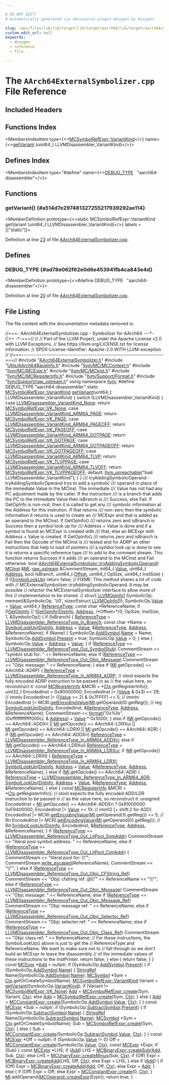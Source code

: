 ```yaml
---

# DO NOT EDIT!
# Automatically generated via docusaurus-plugin-doxygen by Doxygen.

slug: /api/files/lib/lib/target/lib/target/aarch64/lib/target/aarch64/disassembler/aarch64externalsymbolizer-cpp
custom_edit_url: null
keywords:
  - doxygen
  - reference
  - file

---
```





# The `AArch64ExternalSymbolizer.cpp` File Reference

<DoxygenPage pluginConfig={pluginConfig}>



## Included Headers

<IncludesList>
<IncludesListItem
  filePath="AArch64ExternalSymbolizer.h"
  permalink="/docs/api/files/lib/lib/target/lib/target/aarch64/lib/target/aarch64/disassembler/aarch64externalsymbolizer-h"
  isLocal="true" />
<IncludesListItem
  filePath="Utils/AArch64BaseInfo.h"
  permalink="/docs/api/files/lib/lib/target/lib/target/aarch64/lib/target/aarch64/utils/aarch64baseinfo-h"
  isLocal="true" />
<IncludesListItem
  filePath="llvm/MC/MCContext.h"
  permalink="/docs/api/files/include/include/llvm/include/llvm/mc/mccontext-h"
  isLocal="true" />
<IncludesListItem
  filePath="llvm/MC/MCExpr.h"
  permalink="/docs/api/files/include/include/llvm/include/llvm/mc/mcexpr-h"
  isLocal="true" />
<IncludesListItem
  filePath="llvm/MC/MCInst.h"
  permalink="/docs/api/files/include/include/llvm/include/llvm/mc/mcinst-h"
  isLocal="true" />
<IncludesListItem
  filePath="llvm/MC/MCRegisterInfo.h"
  permalink="/docs/api/files/include/include/llvm/include/llvm/mc/mcregisterinfo-h"
  isLocal="true" />
<IncludesListItem
  filePath="llvm/Support/Format.h"
  permalink="/docs/api/files/include/include/llvm/include/llvm/support/format-h"
  isLocal="true" />
<IncludesListItem
  filePath="llvm/Support/raw_ostream.h"
  permalink="/docs/api/files/include/include/llvm/include/llvm/support/raw-ostream-h"
  isLocal="true" />
</IncludesList>

## Functions Index

<MembersIndex>

<MembersIndexItem
  type={<><a href="/docs/api/classes/llvm/mcsymbolrefexpr/#a5c463f6352570ee778c35c40949c4985">MCSymbolRefExpr::VariantKind</a></>}
  name={<><a href="#a514d7e297481327255217939292ae114">getVariant</a> (uint64&#95;t LLVMDisassembler&#95;VariantKind)</>}>
</MembersIndexItem>

</MembersIndex>

## Defines Index

<MembersIndex>

<MembersIndexItem
  type="#define"
  name={<><a href="#ad78e062f62e0d6e453941fb4ca843e4d">DEBUG&#95;TYPE</a>&nbsp;&nbsp;&nbsp;&quot;aarch64-disassembler&quot;</>}>
</MembersIndexItem>

</MembersIndex>


<SectionDefinition>

## Functions

### getVariant() {#a514d7e297481327255217939292ae114}

<MemberDefinition
  prototype={<>static MCSymbolRefExpr::VariantKind getVariant (uint64&#95;t LLVMDisassembler_VariantKind)</>}
  labels = {["static"]}>

Definition at line <a href="#l00023">23</a> of file <a href="/docs/api/files/lib/lib/target/lib/target/aarch64/lib/target/aarch64/disassembler/aarch64externalsymbolizer-cpp">AArch64ExternalSymbolizer.cpp</a>.
</MemberDefinition>

</SectionDefinition>

<SectionDefinition>

## Defines

### DEBUG&#95;TYPE {#ad78e062f62e0d6e453941fb4ca843e4d}

<MemberDefinition
  prototype={<>#define DEBUG&#95;TYPE&nbsp;&nbsp;&nbsp;&quot;aarch64-disassembler&quot;</>}>

Definition at line <a href="#l00020">20</a> of file <a href="/docs/api/files/lib/lib/target/lib/target/aarch64/lib/target/aarch64/disassembler/aarch64externalsymbolizer-cpp">AArch64ExternalSymbolizer.cpp</a>.
</MemberDefinition>

</SectionDefinition>

## File Listing

The file content with the documentation metadata removed is:

<ProgramListing>

<Link id="l00001" /><CodeLine lineNumber="1"><span class="doxyHighlightComment">//===- AArch64ExternalSymbolizer.cpp - Symbolizer for AArch64 ---&#42;- C++ -&#42;-===//</span></CodeLine>
<Link id="l00002" /><CodeLine lineNumber="2"><span class="doxyHighlightComment">//</span></CodeLine>
<Link id="l00003" /><CodeLine lineNumber="3"><span class="doxyHighlightComment">// Part of the LLVM Project, under the Apache License v2.0 with LLVM Exceptions.</span></CodeLine>
<Link id="l00004" /><CodeLine lineNumber="4"><span class="doxyHighlightComment">// See https://llvm.org/LICENSE.txt for license information.</span></CodeLine>
<Link id="l00005" /><CodeLine lineNumber="5"><span class="doxyHighlightComment">// SPDX-License-Identifier: Apache-2.0 WITH LLVM-exception</span></CodeLine>
<Link id="l00006" /><CodeLine lineNumber="6"><span class="doxyHighlightComment">//</span></CodeLine>
<Link id="l00007" /><CodeLine lineNumber="7"><span class="doxyHighlightComment">//===----------------------------------------------------------------------===//</span></CodeLine>
<Link id="l00008" /><CodeLine lineNumber="8"></CodeLine>
<Link id="l00009" /><CodeLine lineNumber="9"><span class="doxyHighlightPreprocessor">#include &quot;<a href="/docs/api/files/lib/lib/target/lib/target/aarch64/lib/target/aarch64/disassembler/aarch64externalsymbolizer-h">AArch64ExternalSymbolizer.h</a>&quot;</span></CodeLine>
<Link id="l00010" /><CodeLine lineNumber="10"><span class="doxyHighlightPreprocessor">#include &quot;<a href="/docs/api/files/lib/lib/target/lib/target/aarch64/lib/target/aarch64/utils/aarch64baseinfo-h">Utils/AArch64BaseInfo.h</a>&quot;</span></CodeLine>
<Link id="l00011" /><CodeLine lineNumber="11"><span class="doxyHighlightPreprocessor">#include &quot;<a href="/docs/api/files/include/include/llvm/include/llvm/mc/mccontext-h">llvm/MC/MCContext.h</a>&quot;</span></CodeLine>
<Link id="l00012" /><CodeLine lineNumber="12"><span class="doxyHighlightPreprocessor">#include &quot;<a href="/docs/api/files/include/include/llvm/include/llvm/mc/mcexpr-h">llvm/MC/MCExpr.h</a>&quot;</span></CodeLine>
<Link id="l00013" /><CodeLine lineNumber="13"><span class="doxyHighlightPreprocessor">#include &quot;<a href="/docs/api/files/include/include/llvm/include/llvm/mc/mcinst-h">llvm/MC/MCInst.h</a>&quot;</span></CodeLine>
<Link id="l00014" /><CodeLine lineNumber="14"><span class="doxyHighlightPreprocessor">#include &quot;<a href="/docs/api/files/include/include/llvm/include/llvm/mc/mcregisterinfo-h">llvm/MC/MCRegisterInfo.h</a>&quot;</span></CodeLine>
<Link id="l00015" /><CodeLine lineNumber="15"><span class="doxyHighlightPreprocessor">#include &quot;<a href="/docs/api/files/include/include/llvm/include/llvm/support/format-h">llvm/Support/Format.h</a>&quot;</span></CodeLine>
<Link id="l00016" /><CodeLine lineNumber="16"><span class="doxyHighlightPreprocessor">#include &quot;<a href="/docs/api/files/include/include/llvm/include/llvm/support/raw-ostream-h">llvm/Support/raw&#95;ostream.h</a>&quot;</span></CodeLine>
<Link id="l00017" /><CodeLine lineNumber="17"></CodeLine>
<Link id="l00018" /><CodeLine lineNumber="18"><span class="doxyHighlightKeyword">using namespace </span><span class="doxyHighlight"><a href="/docs/api/namespaces/llvm">llvm</a>;</span></CodeLine>
<Link id="l00019" /><CodeLine lineNumber="19"></CodeLine>
<Link id="l00020" /><CodeLine lineNumber="20" lineLink="#ad78e062f62e0d6e453941fb4ca843e4d"><span class="doxyHighlightPreprocessor">#define DEBUG&#95;TYPE &quot;aarch64-disassembler&quot;</span></CodeLine>
<Link id="l00021" /><CodeLine lineNumber="21"></CodeLine>
<Link id="l00022" /><CodeLine lineNumber="22"><span class="doxyHighlightKeyword">static</span><span class="doxyHighlight"> <a href="/docs/api/classes/llvm/mcsymbolrefexpr/#a5c463f6352570ee778c35c40949c4985">MCSymbolRefExpr::VariantKind</a></span></CodeLine>
<Link id="l00023" /><CodeLine lineNumber="23" lineLink="#a514d7e297481327255217939292ae114"><span class="doxyHighlight"><a href="#a514d7e297481327255217939292ae114">getVariant</a>(uint64&#95;t LLVMDisassembler&#95;VariantKind) &#123;</span></CodeLine>
<Link id="l00024" /><CodeLine lineNumber="24"><span class="doxyHighlight">  </span><span class="doxyHighlightKeywordFlow">switch</span><span class="doxyHighlight"> (LLVMDisassembler&#95;VariantKind) &#123;</span></CodeLine>
<Link id="l00025" /><CodeLine lineNumber="25"><span class="doxyHighlight">  </span><span class="doxyHighlightKeywordFlow">case</span><span class="doxyHighlight"> <a href="/docs/api/groups/llvmcdisassembler/#gaeb7b3311097fd803536f89c1fd8a5f15">LLVMDisassembler&#95;VariantKind&#95;None</a>:</span></CodeLine>
<Link id="l00026" /><CodeLine lineNumber="26"><span class="doxyHighlight">    </span><span class="doxyHighlightKeywordFlow">return</span><span class="doxyHighlight"> <a href="/docs/api/classes/llvm/mcsymbolrefexpr/#a5c463f6352570ee778c35c40949c4985a01bc6396c4d841a7ea268c3cbf62d3b3">MCSymbolRefExpr::VK&#95;None</a>;</span></CodeLine>
<Link id="l00027" /><CodeLine lineNumber="27"><span class="doxyHighlight">  </span><span class="doxyHighlightKeywordFlow">case</span><span class="doxyHighlight"> <a href="/docs/api/groups/llvmcdisassembler/#gaac17762c72a25f63faf21df57e16176e">LLVMDisassembler&#95;VariantKind&#95;ARM64&#95;PAGE</a>:</span></CodeLine>
<Link id="l00028" /><CodeLine lineNumber="28"><span class="doxyHighlight">    </span><span class="doxyHighlightKeywordFlow">return</span><span class="doxyHighlight"> <a href="/docs/api/classes/llvm/mcsymbolrefexpr/#a5c463f6352570ee778c35c40949c4985a31cf99534bfdc7784bbaf684f89d3579">MCSymbolRefExpr::VK&#95;PAGE</a>;</span></CodeLine>
<Link id="l00029" /><CodeLine lineNumber="29"><span class="doxyHighlight">  </span><span class="doxyHighlightKeywordFlow">case</span><span class="doxyHighlight"> <a href="/docs/api/groups/llvmcdisassembler/#gacd4b54131faf848e92ea232693077151">LLVMDisassembler&#95;VariantKind&#95;ARM64&#95;PAGEOFF</a>:</span></CodeLine>
<Link id="l00030" /><CodeLine lineNumber="30"><span class="doxyHighlight">    </span><span class="doxyHighlightKeywordFlow">return</span><span class="doxyHighlight"> <a href="/docs/api/classes/llvm/mcsymbolrefexpr/#a5c463f6352570ee778c35c40949c4985aa68dd5cbd2bf672acbe601e89ccf676a">MCSymbolRefExpr::VK&#95;PAGEOFF</a>;</span></CodeLine>
<Link id="l00031" /><CodeLine lineNumber="31"><span class="doxyHighlight">  </span><span class="doxyHighlightKeywordFlow">case</span><span class="doxyHighlight"> <a href="/docs/api/groups/llvmcdisassembler/#gad25fcaca7790acb9f3678686219daecc">LLVMDisassembler&#95;VariantKind&#95;ARM64&#95;GOTPAGE</a>:</span></CodeLine>
<Link id="l00032" /><CodeLine lineNumber="32"><span class="doxyHighlight">    </span><span class="doxyHighlightKeywordFlow">return</span><span class="doxyHighlight"> <a href="/docs/api/classes/llvm/mcsymbolrefexpr/#a5c463f6352570ee778c35c40949c4985a463ee5a9ee2106acf1e4533e5d6a6eb0">MCSymbolRefExpr::VK&#95;GOTPAGE</a>;</span></CodeLine>
<Link id="l00033" /><CodeLine lineNumber="33"><span class="doxyHighlight">  </span><span class="doxyHighlightKeywordFlow">case</span><span class="doxyHighlight"> <a href="/docs/api/groups/llvmcdisassembler/#ga1babeeed365fdc3d716a52ebf3d5b315">LLVMDisassembler&#95;VariantKind&#95;ARM64&#95;GOTPAGEOFF</a>:</span></CodeLine>
<Link id="l00034" /><CodeLine lineNumber="34"><span class="doxyHighlight">    </span><span class="doxyHighlightKeywordFlow">return</span><span class="doxyHighlight"> <a href="/docs/api/classes/llvm/mcsymbolrefexpr/#a5c463f6352570ee778c35c40949c4985afc40a65d8cb0da3855201ee24f549aa6">MCSymbolRefExpr::VK&#95;GOTPAGEOFF</a>;</span></CodeLine>
<Link id="l00035" /><CodeLine lineNumber="35"><span class="doxyHighlight">  </span><span class="doxyHighlightKeywordFlow">case</span><span class="doxyHighlight"> <a href="/docs/api/groups/llvmcdisassembler/#ga34ffa9d914aa8d4d7f0c70f409ff0d2f">LLVMDisassembler&#95;VariantKind&#95;ARM64&#95;TLVP</a>:</span></CodeLine>
<Link id="l00036" /><CodeLine lineNumber="36"><span class="doxyHighlight">    </span><span class="doxyHighlightKeywordFlow">return</span><span class="doxyHighlight"> <a href="/docs/api/classes/llvm/mcsymbolrefexpr/#a5c463f6352570ee778c35c40949c4985a1b4b41a073cebf886ecd3828f0aaba89">MCSymbolRefExpr::VK&#95;TLVPPAGE</a>;</span></CodeLine>
<Link id="l00037" /><CodeLine lineNumber="37"><span class="doxyHighlight">  </span><span class="doxyHighlightKeywordFlow">case</span><span class="doxyHighlight"> <a href="/docs/api/groups/llvmcdisassembler/#ga0c26f64bd2eaca9d9d4c21e14ea93f93">LLVMDisassembler&#95;VariantKind&#95;ARM64&#95;TLVOFF</a>:</span></CodeLine>
<Link id="l00038" /><CodeLine lineNumber="38"><span class="doxyHighlight">    </span><span class="doxyHighlightKeywordFlow">return</span><span class="doxyHighlight"> <a href="/docs/api/classes/llvm/mcsymbolrefexpr/#a5c463f6352570ee778c35c40949c4985af0a99c543167803572c2fb1642f17010">MCSymbolRefExpr::VK&#95;TLVPPAGEOFF</a>;</span></CodeLine>
<Link id="l00039" /><CodeLine lineNumber="39"><span class="doxyHighlight">  </span><span class="doxyHighlightKeywordFlow">default</span><span class="doxyHighlight">:</span></CodeLine>
<Link id="l00040" /><CodeLine lineNumber="40"><span class="doxyHighlight">    <a href="/docs/api/files/include/include/llvm/include/llvm/support/errorhandling-h/#ace243f5c25697a1107cce46626b3dc94">llvm&#95;unreachable</a>(</span><span class="doxyHighlightStringLiteral">&quot;bad LLVMDisassembler&#95;VariantKind&quot;</span><span class="doxyHighlight">);</span></CodeLine>
<Link id="l00041" /><CodeLine lineNumber="41"><span class="doxyHighlight">  &#125;</span></CodeLine>
<Link id="l00042" /><CodeLine lineNumber="42"><span class="doxyHighlight">&#125;</span></CodeLine>
<Link id="l00043" /><CodeLine lineNumber="43"></CodeLine>
<Link id="l00044" /><CodeLine lineNumber="44"><span class="doxyHighlightComment">/// tryAddingSymbolicOperand - tryAddingSymbolicOperand trys to add a symbolic</span></CodeLine>
<Link id="l00045" /><CodeLine lineNumber="45"><span class="doxyHighlightComment">/// operand in place of the immediate Value in the MCInst.  The immediate</span></CodeLine>
<Link id="l00046" /><CodeLine lineNumber="46"><span class="doxyHighlightComment">/// Value has not had any PC adjustment made by the caller. If the instruction</span></CodeLine>
<Link id="l00047" /><CodeLine lineNumber="47"><span class="doxyHighlightComment">/// is a branch that adds the PC to the immediate Value then isBranch is</span></CodeLine>
<Link id="l00048" /><CodeLine lineNumber="48"><span class="doxyHighlightComment">/// Success, else Fail. If GetOpInfo is non-null, then it is called to get any</span></CodeLine>
<Link id="l00049" /><CodeLine lineNumber="49"><span class="doxyHighlightComment">/// symbolic information at the Address for this instrution.  If that returns</span></CodeLine>
<Link id="l00050" /><CodeLine lineNumber="50"><span class="doxyHighlightComment">/// non-zero then the symbolic information it returns is used to create an</span></CodeLine>
<Link id="l00051" /><CodeLine lineNumber="51"><span class="doxyHighlightComment">/// MCExpr and that is added as an operand to the MCInst.  If GetOpInfo()</span></CodeLine>
<Link id="l00052" /><CodeLine lineNumber="52"><span class="doxyHighlightComment">/// returns zero and isBranch is Success then a symbol look up for</span></CodeLine>
<Link id="l00053" /><CodeLine lineNumber="53"><span class="doxyHighlightComment">/// Address + Value is done and if a symbol is found an MCExpr is created with</span></CodeLine>
<Link id="l00054" /><CodeLine lineNumber="54"><span class="doxyHighlightComment">/// that, else an MCExpr with Address + Value is created.  If GetOpInfo()</span></CodeLine>
<Link id="l00055" /><CodeLine lineNumber="55"><span class="doxyHighlightComment">/// returns zero and isBranch is Fail then the Opcode of the MCInst is</span></CodeLine>
<Link id="l00056" /><CodeLine lineNumber="56"><span class="doxyHighlightComment">/// tested and for ADRP an other instructions that help to load of pointers</span></CodeLine>
<Link id="l00057" /><CodeLine lineNumber="57"><span class="doxyHighlightComment">/// a symbol look up is done to see it is returns a specific reference type</span></CodeLine>
<Link id="l00058" /><CodeLine lineNumber="58"><span class="doxyHighlightComment">/// to add to the comment stream.  This function returns Success if it adds</span></CodeLine>
<Link id="l00059" /><CodeLine lineNumber="59"><span class="doxyHighlightComment">/// an operand to the MCInst and Fail otherwise.</span></CodeLine>
<Link id="l00060" /><CodeLine lineNumber="60" lineLink="/docs/api/classes/llvm/aarch64externalsymbolizer/#aadc518cf2b179163c8eca58f17e333b2"><span class="doxyHighlightKeywordType">bool</span><span class="doxyHighlight"> <a href="/docs/api/classes/llvm/aarch64externalsymbolizer/#aadc518cf2b179163c8eca58f17e333b2">AArch64ExternalSymbolizer::tryAddingSymbolicOperand</a>(</span></CodeLine>
<Link id="l00061" /><CodeLine lineNumber="61"><span class="doxyHighlight">    <a href="/docs/api/classes/llvm/mcinst">MCInst</a> &amp;<a href="/docs/api/files/lib/lib/codegen/lib/codegen/globalisel/irtranslator-cpp/#abe44dfdea65b4f7e11e0a608ab708b76">MI</a>, <a href="/docs/api/classes/llvm/raw-ostream">raw&#95;ostream</a> &amp;CommentStream, int64&#95;t <a href="/docs/api/classes/llvm/value">Value</a>, uint64&#95;t <a href="/docs/api/namespaces/llvm/#a8e02bbea14c70bab55fbc1384e1472d9add7bf230fde8d4836917806aff6a6b27">Address</a>,</span></CodeLine>
<Link id="l00062" /><CodeLine lineNumber="62"><span class="doxyHighlight">    </span><span class="doxyHighlightKeywordType">bool</span><span class="doxyHighlight"> IsBranch, uint64&#95;t <a href="/docs/api/namespaces/llvm/#a05f5b9a11bdcc5feba62899f95dcf878a3134224cba2545bc57954d3b072aebb4">Offset</a>, uint64&#95;t OpSize, uint64&#95;t InstSize) &#123;</span></CodeLine>
<Link id="l00063" /><CodeLine lineNumber="63"><span class="doxyHighlight">  </span><span class="doxyHighlightKeywordFlow">if</span><span class="doxyHighlight"> (!<a href="/docs/api/classes/llvm/mcexternalsymbolizer/#a43bb0a0aab29f9a9dbdee6a2e2d3264f">SymbolLookUp</a>)</span></CodeLine>
<Link id="l00064" /><CodeLine lineNumber="64"><span class="doxyHighlight">    </span><span class="doxyHighlightKeywordFlow">return</span><span class="doxyHighlight"> </span><span class="doxyHighlightKeyword">false</span><span class="doxyHighlight">;</span></CodeLine>
<Link id="l00065" /><CodeLine lineNumber="65"><span class="doxyHighlight">  </span><span class="doxyHighlightComment">// FIXME: This method shares a lot of code with</span></CodeLine>
<Link id="l00066" /><CodeLine lineNumber="66"><span class="doxyHighlight">  </span><span class="doxyHighlightComment">//        MCExternalSymbolizer::tryAddingSymbolicOperand. It may be possible</span></CodeLine>
<Link id="l00067" /><CodeLine lineNumber="67"><span class="doxyHighlight">  </span><span class="doxyHighlightComment">//        refactor the MCExternalSymbolizer interface to allow more of this</span></CodeLine>
<Link id="l00068" /><CodeLine lineNumber="68"><span class="doxyHighlight">  </span><span class="doxyHighlightComment">//        implementation to be shared.</span></CodeLine>
<Link id="l00069" /><CodeLine lineNumber="69"><span class="doxyHighlight">  </span><span class="doxyHighlightComment">//</span></CodeLine>
<Link id="l00070" /><CodeLine lineNumber="70"><span class="doxyHighlight">  </span><span class="doxyHighlightKeyword">struct </span><span class="doxyHighlight"><a href="/docs/api/structs/llvmopinfo1">LLVMOpInfo1</a> SymbolicOp;</span></CodeLine>
<Link id="l00071" /><CodeLine lineNumber="71"><span class="doxyHighlight">  memset(&amp;SymbolicOp, </span><span class="doxyHighlightCharLiteral">&#39;\\0&#39;</span><span class="doxyHighlight">, </span><span class="doxyHighlightKeyword">sizeof</span><span class="doxyHighlight">(</span><span class="doxyHighlightKeyword">struct</span><span class="doxyHighlight"> <a href="/docs/api/structs/llvmopinfo1">LLVMOpInfo1</a>));</span></CodeLine>
<Link id="l00072" /><CodeLine lineNumber="72"><span class="doxyHighlight">  SymbolicOp.<a href="/docs/api/structs/llvmopinfo1/#ada34b99f968a6dbdd52619e812eb7d9a">Value</a> = <a href="/docs/api/classes/llvm/value">Value</a>;</span></CodeLine>
<Link id="l00073" /><CodeLine lineNumber="73"><span class="doxyHighlight">  uint64&#95;t <a href="/docs/api/classes/referencetype">ReferenceType</a>;</span></CodeLine>
<Link id="l00074" /><CodeLine lineNumber="74"><span class="doxyHighlight">  </span><span class="doxyHighlightKeyword">const</span><span class="doxyHighlight"> </span><span class="doxyHighlightKeywordType">char</span><span class="doxyHighlight"> &#42;ReferenceName;</span></CodeLine>
<Link id="l00075" /><CodeLine lineNumber="75"><span class="doxyHighlight">  </span><span class="doxyHighlightKeywordFlow">if</span><span class="doxyHighlight"> (!<a href="/docs/api/classes/llvm/mcexternalsymbolizer/#a2307af972a75c070da7242a59df69859">GetOpInfo</a> || !<a href="/docs/api/classes/llvm/mcexternalsymbolizer/#a2307af972a75c070da7242a59df69859">GetOpInfo</a>(<a href="/docs/api/classes/llvm/mcexternalsymbolizer/#a08e6d3c9e137726ed3c3729b61d8bed0">DisInfo</a>, <a href="/docs/api/namespaces/llvm/#a8e02bbea14c70bab55fbc1384e1472d9add7bf230fde8d4836917806aff6a6b27">Address</a>, </span><span class="doxyHighlightComment">/&#42;Offset=&#42;/</span><span class="doxyHighlight">0, OpSize, InstSize,</span></CodeLine>
<Link id="l00076" /><CodeLine lineNumber="76"><span class="doxyHighlight">                               1, &amp;SymbolicOp)) &#123;</span></CodeLine>
<Link id="l00077" /><CodeLine lineNumber="77"><span class="doxyHighlight">    </span><span class="doxyHighlightKeywordFlow">if</span><span class="doxyHighlight"> (IsBranch) &#123;</span></CodeLine>
<Link id="l00078" /><CodeLine lineNumber="78"><span class="doxyHighlight">      <a href="/docs/api/classes/referencetype">ReferenceType</a> = <a href="/docs/api/groups/llvmcdisassembler/#ga82fca9d886616e829b203276c80afabf">LLVMDisassembler&#95;ReferenceType&#95;In&#95;Branch</a>;</span></CodeLine>
<Link id="l00079" /><CodeLine lineNumber="79"><span class="doxyHighlight">      </span><span class="doxyHighlightKeyword">const</span><span class="doxyHighlight"> </span><span class="doxyHighlightKeywordType">char</span><span class="doxyHighlight"> &#42;Name = <a href="/docs/api/classes/llvm/mcexternalsymbolizer/#a43bb0a0aab29f9a9dbdee6a2e2d3264f">SymbolLookUp</a>(<a href="/docs/api/classes/llvm/mcexternalsymbolizer/#a08e6d3c9e137726ed3c3729b61d8bed0">DisInfo</a>, <a href="/docs/api/namespaces/llvm/#a8e02bbea14c70bab55fbc1384e1472d9add7bf230fde8d4836917806aff6a6b27">Address</a> + <a href="/docs/api/classes/llvm/value">Value</a>, &amp;<a href="/docs/api/classes/referencetype">ReferenceType</a>,</span></CodeLine>
<Link id="l00080" /><CodeLine lineNumber="80"><span class="doxyHighlight">                                      <a href="/docs/api/namespaces/llvm/#a8e02bbea14c70bab55fbc1384e1472d9add7bf230fde8d4836917806aff6a6b27">Address</a>, &amp;ReferenceName);</span></CodeLine>
<Link id="l00081" /><CodeLine lineNumber="81"><span class="doxyHighlight">      </span><span class="doxyHighlightKeywordFlow">if</span><span class="doxyHighlight"> (Name) &#123;</span></CodeLine>
<Link id="l00082" /><CodeLine lineNumber="82"><span class="doxyHighlight">        SymbolicOp.<a href="/docs/api/structs/llvmopinfo1/#a5ac48adba22aa66db9bed16f0d492705">AddSymbol</a>.<a href="/docs/api/structs/llvmopinfosymbol1/#a60a11f3a829fd9bbeb3071bf372bcef0">Name</a> = Name;</span></CodeLine>
<Link id="l00083" /><CodeLine lineNumber="83"><span class="doxyHighlight">        SymbolicOp.<a href="/docs/api/structs/llvmopinfo1/#a5ac48adba22aa66db9bed16f0d492705">AddSymbol</a>.<a href="/docs/api/structs/llvmopinfosymbol1/#a03a90bff1e766901579a900fd4f870a1">Present</a> = </span><span class="doxyHighlightKeyword">true</span><span class="doxyHighlight">;</span></CodeLine>
<Link id="l00084" /><CodeLine lineNumber="84"><span class="doxyHighlight">        SymbolicOp.<a href="/docs/api/structs/llvmopinfo1/#ada34b99f968a6dbdd52619e812eb7d9a">Value</a> = 0;</span></CodeLine>
<Link id="l00085" /><CodeLine lineNumber="85"><span class="doxyHighlight">      &#125; </span><span class="doxyHighlightKeywordFlow">else</span><span class="doxyHighlight"> &#123;</span></CodeLine>
<Link id="l00086" /><CodeLine lineNumber="86"><span class="doxyHighlight">        SymbolicOp.<a href="/docs/api/structs/llvmopinfo1/#ada34b99f968a6dbdd52619e812eb7d9a">Value</a> = <a href="/docs/api/namespaces/llvm/#a8e02bbea14c70bab55fbc1384e1472d9add7bf230fde8d4836917806aff6a6b27">Address</a> + <a href="/docs/api/classes/llvm/value">Value</a>;</span></CodeLine>
<Link id="l00087" /><CodeLine lineNumber="87"><span class="doxyHighlight">      &#125;</span></CodeLine>
<Link id="l00088" /><CodeLine lineNumber="88"><span class="doxyHighlight">      </span><span class="doxyHighlightKeywordFlow">if</span><span class="doxyHighlight"> (<a href="/docs/api/classes/referencetype">ReferenceType</a> == <a href="/docs/api/groups/llvmcdisassembler/#ga43cc63fe7d58d8379d06b31cf92d620b">LLVMDisassembler&#95;ReferenceType&#95;Out&#95;SymbolStub</a>)</span></CodeLine>
<Link id="l00089" /><CodeLine lineNumber="89"><span class="doxyHighlight">        CommentStream &lt;&lt; </span><span class="doxyHighlightStringLiteral">&quot;symbol stub for: &quot;</span><span class="doxyHighlight"> &lt;&lt; ReferenceName;</span></CodeLine>
<Link id="l00090" /><CodeLine lineNumber="90"><span class="doxyHighlight">      </span><span class="doxyHighlightKeywordFlow">else</span><span class="doxyHighlight"> </span><span class="doxyHighlightKeywordFlow">if</span><span class="doxyHighlight"> (<a href="/docs/api/classes/referencetype">ReferenceType</a> ==</span></CodeLine>
<Link id="l00091" /><CodeLine lineNumber="91"><span class="doxyHighlight">               <a href="/docs/api/groups/llvmcdisassembler/#gaa07c4db36282f91d8f9da2f1c74ffc4c">LLVMDisassembler&#95;ReferenceType&#95;Out&#95;Objc&#95;Message</a>)</span></CodeLine>
<Link id="l00092" /><CodeLine lineNumber="92"><span class="doxyHighlight">        CommentStream &lt;&lt; </span><span class="doxyHighlightStringLiteral">&quot;Objc message: &quot;</span><span class="doxyHighlight"> &lt;&lt; ReferenceName;</span></CodeLine>
<Link id="l00093" /><CodeLine lineNumber="93"><span class="doxyHighlight">    &#125; </span><span class="doxyHighlightKeywordFlow">else</span><span class="doxyHighlight"> </span><span class="doxyHighlightKeywordFlow">if</span><span class="doxyHighlight"> (<a href="/docs/api/files/lib/lib/codegen/lib/codegen/globalisel/irtranslator-cpp/#abe44dfdea65b4f7e11e0a608ab708b76">MI</a>.getOpcode() == AArch64::ADRP) &#123;</span></CodeLine>
<Link id="l00094" /><CodeLine lineNumber="94"><span class="doxyHighlight">        <a href="/docs/api/classes/referencetype">ReferenceType</a> = <a href="/docs/api/groups/llvmcdisassembler/#ga73395d6a90fefa202ec94dd103440106">LLVMDisassembler&#95;ReferenceType&#95;In&#95;ARM64&#95;ADRP</a>;</span></CodeLine>
<Link id="l00095" /><CodeLine lineNumber="95"><span class="doxyHighlight">        </span><span class="doxyHighlightComment">// otool expects the fully encoded ADRP instruction to be passed in as</span></CodeLine>
<Link id="l00096" /><CodeLine lineNumber="96"><span class="doxyHighlight">        </span><span class="doxyHighlightComment">// the value here, so reconstruct it:</span></CodeLine>
<Link id="l00097" /><CodeLine lineNumber="97"><span class="doxyHighlight">        </span><span class="doxyHighlightKeyword">const</span><span class="doxyHighlight"> <a href="/docs/api/classes/llvm/mcregisterinfo">MCRegisterInfo</a> &amp;MCRI = &#42;<a href="/docs/api/classes/llvm/mcsymbolizer/#ae7ae949c9f9c53c3e6e8c29799753c01">Ctx</a>.getRegisterInfo();</span></CodeLine>
<Link id="l00098" /><CodeLine lineNumber="98"><span class="doxyHighlight">        uint32&#95;t EncodedInst = 0x90000000;</span></CodeLine>
<Link id="l00099" /><CodeLine lineNumber="99"><span class="doxyHighlight">        EncodedInst |= (<a href="/docs/api/classes/llvm/value">Value</a> &amp; 0x3) &lt;&lt; 29; </span><span class="doxyHighlightComment">// immlo</span></CodeLine>
<Link id="l00100" /><CodeLine lineNumber="100"><span class="doxyHighlight">        EncodedInst |= ((<a href="/docs/api/classes/llvm/value">Value</a> &gt;&gt; 2) &amp; 0x7FFFF) &lt;&lt; 5; </span><span class="doxyHighlightComment">// immhi</span></CodeLine>
<Link id="l00101" /><CodeLine lineNumber="101"><span class="doxyHighlight">        EncodedInst |= MCRI.<a href="/docs/api/classes/llvm/mcregisterinfo/#a88977138a65e44f5f302342e4a00b501">getEncodingValue</a>(<a href="/docs/api/files/lib/lib/codegen/lib/codegen/globalisel/irtranslator-cpp/#abe44dfdea65b4f7e11e0a608ab708b76">MI</a>.getOperand(0).getReg()); </span><span class="doxyHighlightComment">// reg</span></CodeLine>
<Link id="l00102" /><CodeLine lineNumber="102"><span class="doxyHighlight">        <a href="/docs/api/classes/llvm/mcexternalsymbolizer/#a43bb0a0aab29f9a9dbdee6a2e2d3264f">SymbolLookUp</a>(<a href="/docs/api/classes/llvm/mcexternalsymbolizer/#a08e6d3c9e137726ed3c3729b61d8bed0">DisInfo</a>, EncodedInst, &amp;<a href="/docs/api/classes/referencetype">ReferenceType</a>, <a href="/docs/api/namespaces/llvm/#a8e02bbea14c70bab55fbc1384e1472d9add7bf230fde8d4836917806aff6a6b27">Address</a>,</span></CodeLine>
<Link id="l00103" /><CodeLine lineNumber="103"><span class="doxyHighlight">                     &amp;ReferenceName);</span></CodeLine>
<Link id="l00104" /><CodeLine lineNumber="104"><span class="doxyHighlight">        CommentStream &lt;&lt; <a href="/docs/api/namespaces/llvm/#a939bc2108d47080767f0c06ba56caec7">format</a>(</span><span class="doxyHighlightStringLiteral">&quot;0x%llx&quot;</span><span class="doxyHighlight">, (0xfffffffffffff000LL &amp; <a href="/docs/api/namespaces/llvm/#a8e02bbea14c70bab55fbc1384e1472d9add7bf230fde8d4836917806aff6a6b27">Address</a>) +</span></CodeLine>
<Link id="l00105" /><CodeLine lineNumber="105"><span class="doxyHighlight">                                              <a href="/docs/api/classes/llvm/value">Value</a> &#42; 0x1000);</span></CodeLine>
<Link id="l00106" /><CodeLine lineNumber="106"><span class="doxyHighlight">    &#125; </span><span class="doxyHighlightKeywordFlow">else</span><span class="doxyHighlight"> </span><span class="doxyHighlightKeywordFlow">if</span><span class="doxyHighlight"> (<a href="/docs/api/files/lib/lib/codegen/lib/codegen/globalisel/irtranslator-cpp/#abe44dfdea65b4f7e11e0a608ab708b76">MI</a>.getOpcode() == AArch64::ADDXri ||</span></CodeLine>
<Link id="l00107" /><CodeLine lineNumber="107"><span class="doxyHighlight">               <a href="/docs/api/files/lib/lib/codegen/lib/codegen/globalisel/irtranslator-cpp/#abe44dfdea65b4f7e11e0a608ab708b76">MI</a>.getOpcode() == AArch64::LDRXui ||</span></CodeLine>
<Link id="l00108" /><CodeLine lineNumber="108"><span class="doxyHighlight">               <a href="/docs/api/files/lib/lib/codegen/lib/codegen/globalisel/irtranslator-cpp/#abe44dfdea65b4f7e11e0a608ab708b76">MI</a>.getOpcode() == AArch64::LDRXl ||</span></CodeLine>
<Link id="l00109" /><CodeLine lineNumber="109"><span class="doxyHighlight">               <a href="/docs/api/files/lib/lib/codegen/lib/codegen/globalisel/irtranslator-cpp/#abe44dfdea65b4f7e11e0a608ab708b76">MI</a>.getOpcode() == AArch64::ADR) &#123;</span></CodeLine>
<Link id="l00110" /><CodeLine lineNumber="110"><span class="doxyHighlight">      </span><span class="doxyHighlightKeywordFlow">if</span><span class="doxyHighlight"> (<a href="/docs/api/files/lib/lib/codegen/lib/codegen/globalisel/irtranslator-cpp/#abe44dfdea65b4f7e11e0a608ab708b76">MI</a>.getOpcode() == AArch64::ADDXri)</span></CodeLine>
<Link id="l00111" /><CodeLine lineNumber="111"><span class="doxyHighlight">        <a href="/docs/api/classes/referencetype">ReferenceType</a> = <a href="/docs/api/groups/llvmcdisassembler/#ga3e62ce52a54791ea0b2098eb8adc840f">LLVMDisassembler&#95;ReferenceType&#95;In&#95;ARM64&#95;ADDXri</a>;</span></CodeLine>
<Link id="l00112" /><CodeLine lineNumber="112"><span class="doxyHighlight">      </span><span class="doxyHighlightKeywordFlow">else</span><span class="doxyHighlight"> </span><span class="doxyHighlightKeywordFlow">if</span><span class="doxyHighlight"> (<a href="/docs/api/files/lib/lib/codegen/lib/codegen/globalisel/irtranslator-cpp/#abe44dfdea65b4f7e11e0a608ab708b76">MI</a>.getOpcode() == AArch64::LDRXui)</span></CodeLine>
<Link id="l00113" /><CodeLine lineNumber="113"><span class="doxyHighlight">        <a href="/docs/api/classes/referencetype">ReferenceType</a> = <a href="/docs/api/groups/llvmcdisassembler/#gaf7375fccf8efe1277a941cb3cff28966">LLVMDisassembler&#95;ReferenceType&#95;In&#95;ARM64&#95;LDRXui</a>;</span></CodeLine>
<Link id="l00114" /><CodeLine lineNumber="114"><span class="doxyHighlight">      </span><span class="doxyHighlightKeywordFlow">if</span><span class="doxyHighlight"> (<a href="/docs/api/files/lib/lib/codegen/lib/codegen/globalisel/irtranslator-cpp/#abe44dfdea65b4f7e11e0a608ab708b76">MI</a>.getOpcode() == AArch64::LDRXl) &#123;</span></CodeLine>
<Link id="l00115" /><CodeLine lineNumber="115"><span class="doxyHighlight">        <a href="/docs/api/classes/referencetype">ReferenceType</a> = <a href="/docs/api/groups/llvmcdisassembler/#gad81c0ae2e8ee538e833bb6e6c2ac0676">LLVMDisassembler&#95;ReferenceType&#95;In&#95;ARM64&#95;LDRXl</a>;</span></CodeLine>
<Link id="l00116" /><CodeLine lineNumber="116"><span class="doxyHighlight">        <a href="/docs/api/classes/llvm/mcexternalsymbolizer/#a43bb0a0aab29f9a9dbdee6a2e2d3264f">SymbolLookUp</a>(<a href="/docs/api/classes/llvm/mcexternalsymbolizer/#a08e6d3c9e137726ed3c3729b61d8bed0">DisInfo</a>, <a href="/docs/api/namespaces/llvm/#a8e02bbea14c70bab55fbc1384e1472d9add7bf230fde8d4836917806aff6a6b27">Address</a> + <a href="/docs/api/classes/llvm/value">Value</a>, &amp;<a href="/docs/api/classes/referencetype">ReferenceType</a>, <a href="/docs/api/namespaces/llvm/#a8e02bbea14c70bab55fbc1384e1472d9add7bf230fde8d4836917806aff6a6b27">Address</a>,</span></CodeLine>
<Link id="l00117" /><CodeLine lineNumber="117"><span class="doxyHighlight">                     &amp;ReferenceName);</span></CodeLine>
<Link id="l00118" /><CodeLine lineNumber="118"><span class="doxyHighlight">      &#125; </span><span class="doxyHighlightKeywordFlow">else</span><span class="doxyHighlight"> </span><span class="doxyHighlightKeywordFlow">if</span><span class="doxyHighlight"> (<a href="/docs/api/files/lib/lib/codegen/lib/codegen/globalisel/irtranslator-cpp/#abe44dfdea65b4f7e11e0a608ab708b76">MI</a>.getOpcode() == AArch64::ADR) &#123;</span></CodeLine>
<Link id="l00119" /><CodeLine lineNumber="119"><span class="doxyHighlight">        <a href="/docs/api/classes/referencetype">ReferenceType</a> = <a href="/docs/api/groups/llvmcdisassembler/#ga1141f7abd5221b48b97c927b57234e33">LLVMDisassembler&#95;ReferenceType&#95;In&#95;ARM64&#95;ADR</a>;</span></CodeLine>
<Link id="l00120" /><CodeLine lineNumber="120"><span class="doxyHighlight">        <a href="/docs/api/classes/llvm/mcexternalsymbolizer/#a43bb0a0aab29f9a9dbdee6a2e2d3264f">SymbolLookUp</a>(<a href="/docs/api/classes/llvm/mcexternalsymbolizer/#a08e6d3c9e137726ed3c3729b61d8bed0">DisInfo</a>, <a href="/docs/api/namespaces/llvm/#a8e02bbea14c70bab55fbc1384e1472d9add7bf230fde8d4836917806aff6a6b27">Address</a> + <a href="/docs/api/classes/llvm/value">Value</a>, &amp;<a href="/docs/api/classes/referencetype">ReferenceType</a>, <a href="/docs/api/namespaces/llvm/#a8e02bbea14c70bab55fbc1384e1472d9add7bf230fde8d4836917806aff6a6b27">Address</a>,</span></CodeLine>
<Link id="l00121" /><CodeLine lineNumber="121"><span class="doxyHighlight">                            &amp;ReferenceName);</span></CodeLine>
<Link id="l00122" /><CodeLine lineNumber="122"><span class="doxyHighlight">      &#125; </span><span class="doxyHighlightKeywordFlow">else</span><span class="doxyHighlight"> &#123;</span></CodeLine>
<Link id="l00123" /><CodeLine lineNumber="123"><span class="doxyHighlight">        </span><span class="doxyHighlightKeyword">const</span><span class="doxyHighlight"> <a href="/docs/api/classes/llvm/mcregisterinfo">MCRegisterInfo</a> &amp;MCRI = &#42;<a href="/docs/api/classes/llvm/mcsymbolizer/#ae7ae949c9f9c53c3e6e8c29799753c01">Ctx</a>.getRegisterInfo();</span></CodeLine>
<Link id="l00124" /><CodeLine lineNumber="124"><span class="doxyHighlight">        </span><span class="doxyHighlightComment">// otool expects the fully encoded ADD/LDR instruction to be passed in</span></CodeLine>
<Link id="l00125" /><CodeLine lineNumber="125"><span class="doxyHighlight">        </span><span class="doxyHighlightComment">// as the value here, so reconstruct it:</span></CodeLine>
<Link id="l00126" /><CodeLine lineNumber="126"><span class="doxyHighlight">        </span><span class="doxyHighlightKeywordType">unsigned</span><span class="doxyHighlight"> EncodedInst =</span></CodeLine>
<Link id="l00127" /><CodeLine lineNumber="127"><span class="doxyHighlight">          <a href="/docs/api/files/lib/lib/codegen/lib/codegen/globalisel/irtranslator-cpp/#abe44dfdea65b4f7e11e0a608ab708b76">MI</a>.getOpcode() == AArch64::ADDXri ? 0x91000000: 0xF9400000;</span></CodeLine>
<Link id="l00128" /><CodeLine lineNumber="128"><span class="doxyHighlight">        EncodedInst |= <a href="/docs/api/classes/llvm/value">Value</a> &lt;&lt; 10; </span><span class="doxyHighlightComment">// imm12 &#91;+ shift:2 for ADD&#93;</span></CodeLine>
<Link id="l00129" /><CodeLine lineNumber="129"><span class="doxyHighlight">        EncodedInst |=</span></CodeLine>
<Link id="l00130" /><CodeLine lineNumber="130"><span class="doxyHighlight">          MCRI.<a href="/docs/api/classes/llvm/mcregisterinfo/#a88977138a65e44f5f302342e4a00b501">getEncodingValue</a>(<a href="/docs/api/files/lib/lib/codegen/lib/codegen/globalisel/irtranslator-cpp/#abe44dfdea65b4f7e11e0a608ab708b76">MI</a>.getOperand(1).getReg()) &lt;&lt; 5; </span><span class="doxyHighlightComment">// Rn</span></CodeLine>
<Link id="l00131" /><CodeLine lineNumber="131"><span class="doxyHighlight">        EncodedInst |= MCRI.<a href="/docs/api/classes/llvm/mcregisterinfo/#a88977138a65e44f5f302342e4a00b501">getEncodingValue</a>(<a href="/docs/api/files/lib/lib/codegen/lib/codegen/globalisel/irtranslator-cpp/#abe44dfdea65b4f7e11e0a608ab708b76">MI</a>.getOperand(0).getReg()); </span><span class="doxyHighlightComment">// Rd</span></CodeLine>
<Link id="l00132" /><CodeLine lineNumber="132"></CodeLine>
<Link id="l00133" /><CodeLine lineNumber="133"><span class="doxyHighlight">        <a href="/docs/api/classes/llvm/mcexternalsymbolizer/#a43bb0a0aab29f9a9dbdee6a2e2d3264f">SymbolLookUp</a>(<a href="/docs/api/classes/llvm/mcexternalsymbolizer/#a08e6d3c9e137726ed3c3729b61d8bed0">DisInfo</a>, EncodedInst, &amp;<a href="/docs/api/classes/referencetype">ReferenceType</a>, <a href="/docs/api/namespaces/llvm/#a8e02bbea14c70bab55fbc1384e1472d9add7bf230fde8d4836917806aff6a6b27">Address</a>,</span></CodeLine>
<Link id="l00134" /><CodeLine lineNumber="134"><span class="doxyHighlight">                     &amp;ReferenceName);</span></CodeLine>
<Link id="l00135" /><CodeLine lineNumber="135"><span class="doxyHighlight">      &#125;</span></CodeLine>
<Link id="l00136" /><CodeLine lineNumber="136"><span class="doxyHighlight">      </span><span class="doxyHighlightKeywordFlow">if</span><span class="doxyHighlight"> (<a href="/docs/api/classes/referencetype">ReferenceType</a> == <a href="/docs/api/groups/llvmcdisassembler/#ga9ddf8b97918a69a6a513225d2f26c91f">LLVMDisassembler&#95;ReferenceType&#95;Out&#95;LitPool&#95;SymAddr</a>)</span></CodeLine>
<Link id="l00137" /><CodeLine lineNumber="137"><span class="doxyHighlight">        CommentStream &lt;&lt; </span><span class="doxyHighlightStringLiteral">&quot;literal pool symbol address: &quot;</span><span class="doxyHighlight"> &lt;&lt; ReferenceName;</span></CodeLine>
<Link id="l00138" /><CodeLine lineNumber="138"><span class="doxyHighlight">      </span><span class="doxyHighlightKeywordFlow">else</span><span class="doxyHighlight"> </span><span class="doxyHighlightKeywordFlow">if</span><span class="doxyHighlight"> (<a href="/docs/api/classes/referencetype">ReferenceType</a> ==</span></CodeLine>
<Link id="l00139" /><CodeLine lineNumber="139"><span class="doxyHighlight">               <a href="/docs/api/groups/llvmcdisassembler/#ga81e5011868131b85e2fe428b5de9165b">LLVMDisassembler&#95;ReferenceType&#95;Out&#95;LitPool&#95;CstrAddr</a>) &#123;</span></CodeLine>
<Link id="l00140" /><CodeLine lineNumber="140"><span class="doxyHighlight">        CommentStream &lt;&lt; </span><span class="doxyHighlightStringLiteral">&quot;literal pool for: \\&quot;&quot;</span><span class="doxyHighlight">;</span></CodeLine>
<Link id="l00141" /><CodeLine lineNumber="141"><span class="doxyHighlight">        CommentStream.<a href="/docs/api/classes/llvm/raw-ostream/#a5ba2ece4b959bae02752c34b784ba087">write&#95;escaped</a>(ReferenceName);</span></CodeLine>
<Link id="l00142" /><CodeLine lineNumber="142"><span class="doxyHighlight">        CommentStream &lt;&lt; </span><span class="doxyHighlightStringLiteral">&quot;\\&quot;&quot;</span><span class="doxyHighlight">;</span></CodeLine>
<Link id="l00143" /><CodeLine lineNumber="143"><span class="doxyHighlight">      &#125; </span><span class="doxyHighlightKeywordFlow">else</span><span class="doxyHighlight"> </span><span class="doxyHighlightKeywordFlow">if</span><span class="doxyHighlight"> (<a href="/docs/api/classes/referencetype">ReferenceType</a> ==</span></CodeLine>
<Link id="l00144" /><CodeLine lineNumber="144"><span class="doxyHighlight">               <a href="/docs/api/groups/llvmcdisassembler/#ga4e7df42625f59e6870f6aaa04fd8e112">LLVMDisassembler&#95;ReferenceType&#95;Out&#95;Objc&#95;CFString&#95;Ref</a>)</span></CodeLine>
<Link id="l00145" /><CodeLine lineNumber="145"><span class="doxyHighlight">        CommentStream &lt;&lt; </span><span class="doxyHighlightStringLiteral">&quot;Objc cfstring ref: @\\&quot;&quot;</span><span class="doxyHighlight"> &lt;&lt; ReferenceName &lt;&lt; </span><span class="doxyHighlightStringLiteral">&quot;\\&quot;&quot;</span><span class="doxyHighlight">;</span></CodeLine>
<Link id="l00146" /><CodeLine lineNumber="146"><span class="doxyHighlight">      </span><span class="doxyHighlightKeywordFlow">else</span><span class="doxyHighlight"> </span><span class="doxyHighlightKeywordFlow">if</span><span class="doxyHighlight"> (<a href="/docs/api/classes/referencetype">ReferenceType</a> ==</span></CodeLine>
<Link id="l00147" /><CodeLine lineNumber="147"><span class="doxyHighlight">               <a href="/docs/api/groups/llvmcdisassembler/#gaa07c4db36282f91d8f9da2f1c74ffc4c">LLVMDisassembler&#95;ReferenceType&#95;Out&#95;Objc&#95;Message</a>)</span></CodeLine>
<Link id="l00148" /><CodeLine lineNumber="148"><span class="doxyHighlight">        CommentStream &lt;&lt; </span><span class="doxyHighlightStringLiteral">&quot;Objc message: &quot;</span><span class="doxyHighlight"> &lt;&lt; ReferenceName;</span></CodeLine>
<Link id="l00149" /><CodeLine lineNumber="149"><span class="doxyHighlight">      </span><span class="doxyHighlightKeywordFlow">else</span><span class="doxyHighlight"> </span><span class="doxyHighlightKeywordFlow">if</span><span class="doxyHighlight"> (<a href="/docs/api/classes/referencetype">ReferenceType</a> ==</span></CodeLine>
<Link id="l00150" /><CodeLine lineNumber="150"><span class="doxyHighlight">               <a href="/docs/api/groups/llvmcdisassembler/#gaceddd31c06c7ca91bb4747dd008a7bfb">LLVMDisassembler&#95;ReferenceType&#95;Out&#95;Objc&#95;Message&#95;Ref</a>)</span></CodeLine>
<Link id="l00151" /><CodeLine lineNumber="151"><span class="doxyHighlight">        CommentStream &lt;&lt; </span><span class="doxyHighlightStringLiteral">&quot;Objc message ref: &quot;</span><span class="doxyHighlight"> &lt;&lt; ReferenceName;</span></CodeLine>
<Link id="l00152" /><CodeLine lineNumber="152"><span class="doxyHighlight">      </span><span class="doxyHighlightKeywordFlow">else</span><span class="doxyHighlight"> </span><span class="doxyHighlightKeywordFlow">if</span><span class="doxyHighlight"> (<a href="/docs/api/classes/referencetype">ReferenceType</a> ==</span></CodeLine>
<Link id="l00153" /><CodeLine lineNumber="153"><span class="doxyHighlight">               <a href="/docs/api/groups/llvmcdisassembler/#gab234f9f0c243edf081dcbee6400c320a">LLVMDisassembler&#95;ReferenceType&#95;Out&#95;Objc&#95;Selector&#95;Ref</a>)</span></CodeLine>
<Link id="l00154" /><CodeLine lineNumber="154"><span class="doxyHighlight">        CommentStream &lt;&lt; </span><span class="doxyHighlightStringLiteral">&quot;Objc selector ref: &quot;</span><span class="doxyHighlight"> &lt;&lt; ReferenceName;</span></CodeLine>
<Link id="l00155" /><CodeLine lineNumber="155"><span class="doxyHighlight">      </span><span class="doxyHighlightKeywordFlow">else</span><span class="doxyHighlight"> </span><span class="doxyHighlightKeywordFlow">if</span><span class="doxyHighlight"> (<a href="/docs/api/classes/referencetype">ReferenceType</a> ==</span></CodeLine>
<Link id="l00156" /><CodeLine lineNumber="156"><span class="doxyHighlight">               <a href="/docs/api/groups/llvmcdisassembler/#ga32181431bb3d71b1218b596eb3252b3f">LLVMDisassembler&#95;ReferenceType&#95;Out&#95;Objc&#95;Class&#95;Ref</a>)</span></CodeLine>
<Link id="l00157" /><CodeLine lineNumber="157"><span class="doxyHighlight">        CommentStream &lt;&lt; </span><span class="doxyHighlightStringLiteral">&quot;Objc class ref: &quot;</span><span class="doxyHighlight"> &lt;&lt; ReferenceName;</span></CodeLine>
<Link id="l00158" /><CodeLine lineNumber="158"><span class="doxyHighlight">      </span><span class="doxyHighlightComment">// For these instructions, the SymbolLookUp() above is just to get the</span></CodeLine>
<Link id="l00159" /><CodeLine lineNumber="159"><span class="doxyHighlight">      </span><span class="doxyHighlightComment">// ReferenceType and ReferenceName.  We want to make sure not to</span></CodeLine>
<Link id="l00160" /><CodeLine lineNumber="160"><span class="doxyHighlight">      </span><span class="doxyHighlightComment">// fall through so we don&#39;t build an MCExpr to leave the disassembly</span></CodeLine>
<Link id="l00161" /><CodeLine lineNumber="161"><span class="doxyHighlight">      </span><span class="doxyHighlightComment">// of the immediate values of these instructions to the InstPrinter.</span></CodeLine>
<Link id="l00162" /><CodeLine lineNumber="162"><span class="doxyHighlight">      </span><span class="doxyHighlightKeywordFlow">return</span><span class="doxyHighlight"> </span><span class="doxyHighlightKeyword">false</span><span class="doxyHighlight">;</span></CodeLine>
<Link id="l00163" /><CodeLine lineNumber="163"><span class="doxyHighlight">    &#125; </span><span class="doxyHighlightKeywordFlow">else</span><span class="doxyHighlight"> &#123;</span></CodeLine>
<Link id="l00164" /><CodeLine lineNumber="164"><span class="doxyHighlight">      </span><span class="doxyHighlightKeywordFlow">return</span><span class="doxyHighlight"> </span><span class="doxyHighlightKeyword">false</span><span class="doxyHighlight">;</span></CodeLine>
<Link id="l00165" /><CodeLine lineNumber="165"><span class="doxyHighlight">    &#125;</span></CodeLine>
<Link id="l00166" /><CodeLine lineNumber="166"><span class="doxyHighlight">  &#125;</span></CodeLine>
<Link id="l00167" /><CodeLine lineNumber="167"></CodeLine>
<Link id="l00168" /><CodeLine lineNumber="168"><span class="doxyHighlight">  </span><span class="doxyHighlightKeyword">const</span><span class="doxyHighlight"> <a href="/docs/api/classes/llvm/mcexpr">MCExpr</a> &#42;<a href="/docs/api/namespaces/llvm/#aac36edd0f1ce976f0025c98e88d3830eaec211f7c20af43e742bf2570c3cb84f9">Add</a> = </span><span class="doxyHighlightKeyword">nullptr</span><span class="doxyHighlight">;</span></CodeLine>
<Link id="l00169" /><CodeLine lineNumber="169"><span class="doxyHighlight">  </span><span class="doxyHighlightKeywordFlow">if</span><span class="doxyHighlight"> (SymbolicOp.<a href="/docs/api/structs/llvmopinfo1/#a5ac48adba22aa66db9bed16f0d492705">AddSymbol</a>.<a href="/docs/api/structs/llvmopinfosymbol1/#a03a90bff1e766901579a900fd4f870a1">Present</a>) &#123;</span></CodeLine>
<Link id="l00170" /><CodeLine lineNumber="170"><span class="doxyHighlight">    </span><span class="doxyHighlightKeywordFlow">if</span><span class="doxyHighlight"> (SymbolicOp.<a href="/docs/api/structs/llvmopinfo1/#a5ac48adba22aa66db9bed16f0d492705">AddSymbol</a>.<a href="/docs/api/structs/llvmopinfosymbol1/#a60a11f3a829fd9bbeb3071bf372bcef0">Name</a>) &#123;</span></CodeLine>
<Link id="l00171" /><CodeLine lineNumber="171"><span class="doxyHighlight">      <a href="/docs/api/classes/llvm/stringref">StringRef</a> Name(SymbolicOp.<a href="/docs/api/structs/llvmopinfo1/#a5ac48adba22aa66db9bed16f0d492705">AddSymbol</a>.<a href="/docs/api/structs/llvmopinfosymbol1/#a60a11f3a829fd9bbeb3071bf372bcef0">Name</a>);</span></CodeLine>
<Link id="l00172" /><CodeLine lineNumber="172"><span class="doxyHighlight">      <a href="/docs/api/classes/llvm/mcsymbol">MCSymbol</a> &#42;Sym = <a href="/docs/api/classes/llvm/mcsymbolizer/#ae7ae949c9f9c53c3e6e8c29799753c01">Ctx</a>.getOrCreateSymbol(Name);</span></CodeLine>
<Link id="l00173" /><CodeLine lineNumber="173"><span class="doxyHighlight">      <a href="/docs/api/classes/llvm/mcsymbolrefexpr/#a5c463f6352570ee778c35c40949c4985">MCSymbolRefExpr::VariantKind</a> Variant = <a href="#a514d7e297481327255217939292ae114">getVariant</a>(SymbolicOp.<a href="/docs/api/structs/llvmopinfo1/#ab73fd79b7db7a7c855f644fb952b519b">VariantKind</a>);</span></CodeLine>
<Link id="l00174" /><CodeLine lineNumber="174"><span class="doxyHighlight">      </span><span class="doxyHighlightKeywordFlow">if</span><span class="doxyHighlight"> (Variant != <a href="/docs/api/classes/llvm/mcsymbolrefexpr/#a5c463f6352570ee778c35c40949c4985a01bc6396c4d841a7ea268c3cbf62d3b3">MCSymbolRefExpr::VK&#95;None</a>)</span></CodeLine>
<Link id="l00175" /><CodeLine lineNumber="175"><span class="doxyHighlight">        <a href="/docs/api/namespaces/llvm/#aac36edd0f1ce976f0025c98e88d3830eaec211f7c20af43e742bf2570c3cb84f9">Add</a> = <a href="/docs/api/classes/llvm/mcsymbolrefexpr/#a9914b597552aa4b4bcbb8acaa04d632a">MCSymbolRefExpr::create</a>(Sym, Variant, <a href="/docs/api/classes/llvm/mcsymbolizer/#ae7ae949c9f9c53c3e6e8c29799753c01">Ctx</a>);</span></CodeLine>
<Link id="l00176" /><CodeLine lineNumber="176"><span class="doxyHighlight">      </span><span class="doxyHighlightKeywordFlow">else</span></CodeLine>
<Link id="l00177" /><CodeLine lineNumber="177"><span class="doxyHighlight">        <a href="/docs/api/namespaces/llvm/#aac36edd0f1ce976f0025c98e88d3830eaec211f7c20af43e742bf2570c3cb84f9">Add</a> = <a href="/docs/api/classes/llvm/mcsymbolrefexpr/#a9914b597552aa4b4bcbb8acaa04d632a">MCSymbolRefExpr::create</a>(Sym, <a href="/docs/api/classes/llvm/mcsymbolizer/#ae7ae949c9f9c53c3e6e8c29799753c01">Ctx</a>);</span></CodeLine>
<Link id="l00178" /><CodeLine lineNumber="178"><span class="doxyHighlight">    &#125; </span><span class="doxyHighlightKeywordFlow">else</span><span class="doxyHighlight"> &#123;</span></CodeLine>
<Link id="l00179" /><CodeLine lineNumber="179"><span class="doxyHighlight">      <a href="/docs/api/namespaces/llvm/#aac36edd0f1ce976f0025c98e88d3830eaec211f7c20af43e742bf2570c3cb84f9">Add</a> = <a href="/docs/api/classes/llvm/mcconstantexpr/#af9bdc4c9c65ea1ff077fbbb6407d7b2a">MCConstantExpr::create</a>(SymbolicOp.<a href="/docs/api/structs/llvmopinfo1/#a5ac48adba22aa66db9bed16f0d492705">AddSymbol</a>.<a href="/docs/api/structs/llvmopinfosymbol1/#ada98ba08ab672b331d230197a788e625">Value</a>, <a href="/docs/api/classes/llvm/mcsymbolizer/#ae7ae949c9f9c53c3e6e8c29799753c01">Ctx</a>);</span></CodeLine>
<Link id="l00180" /><CodeLine lineNumber="180"><span class="doxyHighlight">    &#125;</span></CodeLine>
<Link id="l00181" /><CodeLine lineNumber="181"><span class="doxyHighlight">  &#125;</span></CodeLine>
<Link id="l00182" /><CodeLine lineNumber="182"></CodeLine>
<Link id="l00183" /><CodeLine lineNumber="183"><span class="doxyHighlight">  </span><span class="doxyHighlightKeyword">const</span><span class="doxyHighlight"> <a href="/docs/api/classes/llvm/mcexpr">MCExpr</a> &#42;Sub = </span><span class="doxyHighlightKeyword">nullptr</span><span class="doxyHighlight">;</span></CodeLine>
<Link id="l00184" /><CodeLine lineNumber="184"><span class="doxyHighlight">  </span><span class="doxyHighlightKeywordFlow">if</span><span class="doxyHighlight"> (SymbolicOp.<a href="/docs/api/structs/llvmopinfo1/#a5a683606e957f62746726cab5935d165">SubtractSymbol</a>.<a href="/docs/api/structs/llvmopinfosymbol1/#a03a90bff1e766901579a900fd4f870a1">Present</a>) &#123;</span></CodeLine>
<Link id="l00185" /><CodeLine lineNumber="185"><span class="doxyHighlight">    </span><span class="doxyHighlightKeywordFlow">if</span><span class="doxyHighlight"> (SymbolicOp.<a href="/docs/api/structs/llvmopinfo1/#a5a683606e957f62746726cab5935d165">SubtractSymbol</a>.<a href="/docs/api/structs/llvmopinfosymbol1/#a60a11f3a829fd9bbeb3071bf372bcef0">Name</a>) &#123;</span></CodeLine>
<Link id="l00186" /><CodeLine lineNumber="186"><span class="doxyHighlight">      <a href="/docs/api/classes/llvm/stringref">StringRef</a> Name(SymbolicOp.<a href="/docs/api/structs/llvmopinfo1/#a5a683606e957f62746726cab5935d165">SubtractSymbol</a>.<a href="/docs/api/structs/llvmopinfosymbol1/#a60a11f3a829fd9bbeb3071bf372bcef0">Name</a>);</span></CodeLine>
<Link id="l00187" /><CodeLine lineNumber="187"><span class="doxyHighlight">      <a href="/docs/api/classes/llvm/mcsymbol">MCSymbol</a> &#42;Sym = <a href="/docs/api/classes/llvm/mcsymbolizer/#ae7ae949c9f9c53c3e6e8c29799753c01">Ctx</a>.getOrCreateSymbol(Name);</span></CodeLine>
<Link id="l00188" /><CodeLine lineNumber="188"><span class="doxyHighlight">      Sub = <a href="/docs/api/classes/llvm/mcsymbolrefexpr/#a9914b597552aa4b4bcbb8acaa04d632a">MCSymbolRefExpr::create</a>(Sym, <a href="/docs/api/classes/llvm/mcsymbolizer/#ae7ae949c9f9c53c3e6e8c29799753c01">Ctx</a>);</span></CodeLine>
<Link id="l00189" /><CodeLine lineNumber="189"><span class="doxyHighlight">    &#125; </span><span class="doxyHighlightKeywordFlow">else</span><span class="doxyHighlight"> &#123;</span></CodeLine>
<Link id="l00190" /><CodeLine lineNumber="190"><span class="doxyHighlight">      Sub = <a href="/docs/api/classes/llvm/mcconstantexpr/#af9bdc4c9c65ea1ff077fbbb6407d7b2a">MCConstantExpr::create</a>(SymbolicOp.<a href="/docs/api/structs/llvmopinfo1/#a5a683606e957f62746726cab5935d165">SubtractSymbol</a>.<a href="/docs/api/structs/llvmopinfosymbol1/#ada98ba08ab672b331d230197a788e625">Value</a>, <a href="/docs/api/classes/llvm/mcsymbolizer/#ae7ae949c9f9c53c3e6e8c29799753c01">Ctx</a>);</span></CodeLine>
<Link id="l00191" /><CodeLine lineNumber="191"><span class="doxyHighlight">    &#125;</span></CodeLine>
<Link id="l00192" /><CodeLine lineNumber="192"><span class="doxyHighlight">  &#125;</span></CodeLine>
<Link id="l00193" /><CodeLine lineNumber="193"></CodeLine>
<Link id="l00194" /><CodeLine lineNumber="194"><span class="doxyHighlight">  </span><span class="doxyHighlightKeyword">const</span><span class="doxyHighlight"> <a href="/docs/api/classes/llvm/mcexpr">MCExpr</a> &#42;Off = </span><span class="doxyHighlightKeyword">nullptr</span><span class="doxyHighlight">;</span></CodeLine>
<Link id="l00195" /><CodeLine lineNumber="195"><span class="doxyHighlight">  </span><span class="doxyHighlightKeywordFlow">if</span><span class="doxyHighlight"> (SymbolicOp.<a href="/docs/api/structs/llvmopinfo1/#ada34b99f968a6dbdd52619e812eb7d9a">Value</a> != 0)</span></CodeLine>
<Link id="l00196" /><CodeLine lineNumber="196"><span class="doxyHighlight">    Off = <a href="/docs/api/classes/llvm/mcconstantexpr/#af9bdc4c9c65ea1ff077fbbb6407d7b2a">MCConstantExpr::create</a>(SymbolicOp.<a href="/docs/api/structs/llvmopinfo1/#ada34b99f968a6dbdd52619e812eb7d9a">Value</a>, <a href="/docs/api/classes/llvm/mcsymbolizer/#ae7ae949c9f9c53c3e6e8c29799753c01">Ctx</a>);</span></CodeLine>
<Link id="l00197" /><CodeLine lineNumber="197"></CodeLine>
<Link id="l00198" /><CodeLine lineNumber="198"><span class="doxyHighlight">  </span><span class="doxyHighlightKeyword">const</span><span class="doxyHighlight"> <a href="/docs/api/classes/llvm/mcexpr">MCExpr</a> &#42;Expr;</span></CodeLine>
<Link id="l00199" /><CodeLine lineNumber="199"><span class="doxyHighlight">  </span><span class="doxyHighlightKeywordFlow">if</span><span class="doxyHighlight"> (Sub) &#123;</span></CodeLine>
<Link id="l00200" /><CodeLine lineNumber="200"><span class="doxyHighlight">    </span><span class="doxyHighlightKeyword">const</span><span class="doxyHighlight"> <a href="/docs/api/classes/llvm/mcexpr">MCExpr</a> &#42;LHS;</span></CodeLine>
<Link id="l00201" /><CodeLine lineNumber="201"><span class="doxyHighlight">    </span><span class="doxyHighlightKeywordFlow">if</span><span class="doxyHighlight"> (<a href="/docs/api/namespaces/llvm/#aac36edd0f1ce976f0025c98e88d3830eaec211f7c20af43e742bf2570c3cb84f9">Add</a>)</span></CodeLine>
<Link id="l00202" /><CodeLine lineNumber="202"><span class="doxyHighlight">      LHS = <a href="/docs/api/classes/llvm/mcbinaryexpr/#af766134165065939f49fb0662c246f66">MCBinaryExpr::createSub</a>(<a href="/docs/api/namespaces/llvm/#aac36edd0f1ce976f0025c98e88d3830eaec211f7c20af43e742bf2570c3cb84f9">Add</a>, Sub, <a href="/docs/api/classes/llvm/mcsymbolizer/#ae7ae949c9f9c53c3e6e8c29799753c01">Ctx</a>);</span></CodeLine>
<Link id="l00203" /><CodeLine lineNumber="203"><span class="doxyHighlight">    </span><span class="doxyHighlightKeywordFlow">else</span></CodeLine>
<Link id="l00204" /><CodeLine lineNumber="204"><span class="doxyHighlight">      LHS = <a href="/docs/api/classes/llvm/mcunaryexpr/#aff718d95a5738283e9049bc93fa9abe2">MCUnaryExpr::createMinus</a>(Sub, <a href="/docs/api/classes/llvm/mcsymbolizer/#ae7ae949c9f9c53c3e6e8c29799753c01">Ctx</a>);</span></CodeLine>
<Link id="l00205" /><CodeLine lineNumber="205"><span class="doxyHighlight">    </span><span class="doxyHighlightKeywordFlow">if</span><span class="doxyHighlight"> (Off)</span></CodeLine>
<Link id="l00206" /><CodeLine lineNumber="206"><span class="doxyHighlight">      Expr = <a href="/docs/api/classes/llvm/mcbinaryexpr/#a3cbe1086ebf00680e8dc374e07305cfb">MCBinaryExpr::createAdd</a>(LHS, Off, <a href="/docs/api/classes/llvm/mcsymbolizer/#ae7ae949c9f9c53c3e6e8c29799753c01">Ctx</a>);</span></CodeLine>
<Link id="l00207" /><CodeLine lineNumber="207"><span class="doxyHighlight">    </span><span class="doxyHighlightKeywordFlow">else</span></CodeLine>
<Link id="l00208" /><CodeLine lineNumber="208"><span class="doxyHighlight">      Expr = LHS;</span></CodeLine>
<Link id="l00209" /><CodeLine lineNumber="209"><span class="doxyHighlight">  &#125; </span><span class="doxyHighlightKeywordFlow">else</span><span class="doxyHighlight"> </span><span class="doxyHighlightKeywordFlow">if</span><span class="doxyHighlight"> (<a href="/docs/api/namespaces/llvm/#aac36edd0f1ce976f0025c98e88d3830eaec211f7c20af43e742bf2570c3cb84f9">Add</a>) &#123;</span></CodeLine>
<Link id="l00210" /><CodeLine lineNumber="210"><span class="doxyHighlight">    </span><span class="doxyHighlightKeywordFlow">if</span><span class="doxyHighlight"> (Off)</span></CodeLine>
<Link id="l00211" /><CodeLine lineNumber="211"><span class="doxyHighlight">      Expr = <a href="/docs/api/classes/llvm/mcbinaryexpr/#a3cbe1086ebf00680e8dc374e07305cfb">MCBinaryExpr::createAdd</a>(<a href="/docs/api/namespaces/llvm/#aac36edd0f1ce976f0025c98e88d3830eaec211f7c20af43e742bf2570c3cb84f9">Add</a>, Off, <a href="/docs/api/classes/llvm/mcsymbolizer/#ae7ae949c9f9c53c3e6e8c29799753c01">Ctx</a>);</span></CodeLine>
<Link id="l00212" /><CodeLine lineNumber="212"><span class="doxyHighlight">    </span><span class="doxyHighlightKeywordFlow">else</span></CodeLine>
<Link id="l00213" /><CodeLine lineNumber="213"><span class="doxyHighlight">      Expr = <a href="/docs/api/namespaces/llvm/#aac36edd0f1ce976f0025c98e88d3830eaec211f7c20af43e742bf2570c3cb84f9">Add</a>;</span></CodeLine>
<Link id="l00214" /><CodeLine lineNumber="214"><span class="doxyHighlight">  &#125; </span><span class="doxyHighlightKeywordFlow">else</span><span class="doxyHighlight"> &#123;</span></CodeLine>
<Link id="l00215" /><CodeLine lineNumber="215"><span class="doxyHighlight">    </span><span class="doxyHighlightKeywordFlow">if</span><span class="doxyHighlight"> (Off)</span></CodeLine>
<Link id="l00216" /><CodeLine lineNumber="216"><span class="doxyHighlight">      Expr = Off;</span></CodeLine>
<Link id="l00217" /><CodeLine lineNumber="217"><span class="doxyHighlight">    </span><span class="doxyHighlightKeywordFlow">else</span></CodeLine>
<Link id="l00218" /><CodeLine lineNumber="218"><span class="doxyHighlight">      Expr = <a href="/docs/api/classes/llvm/mcconstantexpr/#af9bdc4c9c65ea1ff077fbbb6407d7b2a">MCConstantExpr::create</a>(0, <a href="/docs/api/classes/llvm/mcsymbolizer/#ae7ae949c9f9c53c3e6e8c29799753c01">Ctx</a>);</span></CodeLine>
<Link id="l00219" /><CodeLine lineNumber="219"><span class="doxyHighlight">  &#125;</span></CodeLine>
<Link id="l00220" /><CodeLine lineNumber="220"></CodeLine>
<Link id="l00221" /><CodeLine lineNumber="221"><span class="doxyHighlight">  <a href="/docs/api/files/lib/lib/codegen/lib/codegen/globalisel/irtranslator-cpp/#abe44dfdea65b4f7e11e0a608ab708b76">MI</a>.addOperand(<a href="/docs/api/classes/llvm/mcoperand/#a17f407ba097404266dc3528bd68ac811">MCOperand::createExpr</a>(Expr));</span></CodeLine>
<Link id="l00222" /><CodeLine lineNumber="222"></CodeLine>
<Link id="l00223" /><CodeLine lineNumber="223"><span class="doxyHighlight">  </span><span class="doxyHighlightKeywordFlow">return</span><span class="doxyHighlight"> </span><span class="doxyHighlightKeyword">true</span><span class="doxyHighlight">;</span></CodeLine>
<Link id="l00224" /><CodeLine lineNumber="224"><span class="doxyHighlight">&#125;</span></CodeLine>

</ProgramListing>


</DoxygenPage>
